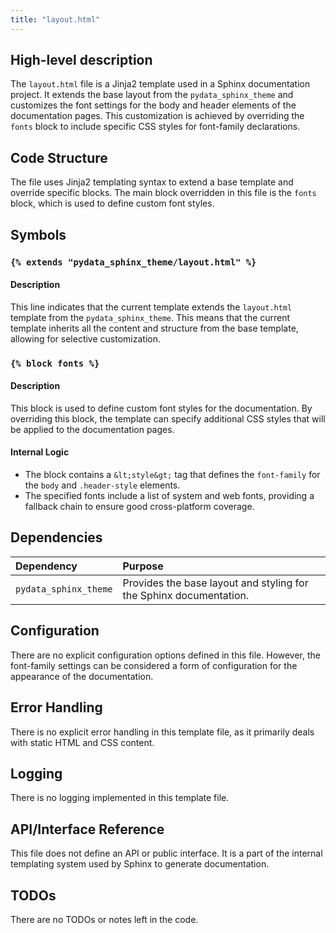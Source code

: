 ```yaml
---
title: "layout.html"
---
```


## High-level description
The `layout.html` file is a Jinja2 template used in a Sphinx documentation project. It extends the base layout from the `pydata_sphinx_theme` and customizes the font settings for the body and header elements of the documentation pages. This customization is achieved by overriding the `fonts` block to include specific CSS styles for font-family declarations.

## Code Structure
The file uses Jinja2 templating syntax to extend a base template and override specific blocks. The main block overridden in this file is the `fonts` block, which is used to define custom font styles.

## Symbols

### `{% extends "pydata_sphinx_theme/layout.html" %}`
#### Description
This line indicates that the current template extends the `layout.html` template from the `pydata_sphinx_theme`. This means that the current template inherits all the content and structure from the base template, allowing for selective customization.

### `{% block fonts %}`
#### Description
This block is used to define custom font styles for the documentation. By overriding this block, the template can specify additional CSS styles that will be applied to the documentation pages.

#### Internal Logic
- The block contains a `&lt;style&gt;` tag that defines the `font-family` for the `body` and `.header-style` elements.
- The specified fonts include a list of system and web fonts, providing a fallback chain to ensure good cross-platform coverage.

## Dependencies
| Dependency | Purpose |
|:-----------|:--------|
| `pydata_sphinx_theme` | Provides the base layout and styling for the Sphinx documentation. |

## Configuration
There are no explicit configuration options defined in this file. However, the font-family settings can be considered a form of configuration for the appearance of the documentation.

## Error Handling
There is no explicit error handling in this template file, as it primarily deals with static HTML and CSS content.

## Logging
There is no logging implemented in this template file.

## API/Interface Reference
This file does not define an API or public interface. It is a part of the internal templating system used by Sphinx to generate documentation.

## TODOs
There are no TODOs or notes left in the code.